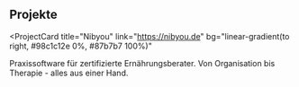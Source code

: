 ## Projekte

<ProjectCard
  title="Nibyou"
  link="https://nibyou.de"
  bg="linear-gradient(to right, #98c1c12e 0%, #87b7b7 100%)"
>
  Praxissoftware für zertifizierte Ernährungsberater. Von Organisation bis Therapie - alles aus einer Hand.
</ProjectCard>
